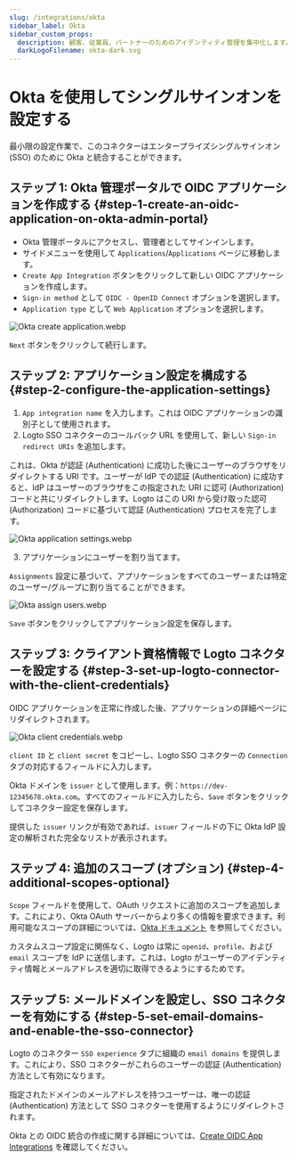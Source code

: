 ```yaml
---
slug: /integrations/okta
sidebar_label: Okta
sidebar_custom_props:
  description: 顧客、従業員、パートナーのためのアイデンティティ管理を集中化します。
  darkLogoFilename: okta-dark.svg
---
```



# Okta を使用してシングルサインオンを設定する

最小限の設定作業で、このコネクターはエンタープライズシングルサインオン (SSO) のために Okta と統合することができます。

<GuideTip />

## ステップ 1: Okta 管理ポータルで OIDC アプリケーションを作成する \{#step-1-create-an-oidc-application-on-okta-admin-portal}

- Okta 管理ポータルにアクセスし、管理者としてサインインします。
- サイドメニューを使用して `Applications`/`Applications` ページに移動します。
- `Create App Integration` ボタンをクリックして新しい OIDC アプリケーションを作成します。
- `Sign-in method` として `OIDC - OpenID Connect` オプションを選択します。
- `Application type` として `Web Application` オプションを選択します。

![Okta create application.webp](./assets/okta_create_application.webp)

`Next` ボタンをクリックして続行します。

## ステップ 2: アプリケーション設定を構成する \{#step-2-configure-the-application-settings}

1. `App integration name` を入力します。これは OIDC アプリケーションの識別子として使用されます。
2. Logto SSO コネクターのコールバック URL を使用して、新しい `Sign-in redirect URIs` を追加します。

これは、Okta が認証 (Authentication) に成功した後にユーザーのブラウザをリダイレクトする URI です。ユーザーが IdP での認証 (Authentication) に成功すると、IdP はユーザーのブラウザをこの指定された URI に認可 (Authorization) コードと共にリダイレクトします。Logto はこの URI から受け取った認可 (Authorization) コードに基づいて認証 (Authentication) プロセスを完了します。

![Okta application settings.webp](./assets/okta_application_settings.webp)

3. アプリケーションにユーザーを割り当てます。

`Assignments` 設定に基づいて、アプリケーションをすべてのユーザーまたは特定のユーザー/グループに割り当てることができます。

![Okta assign users.webp](./assets/okta_assign_users.webp)

`Save` ボタンをクリックしてアプリケーション設定を保存します。

## ステップ 3: クライアント資格情報で Logto コネクターを設定する \{#step-3-set-up-logto-connector-with-the-client-credentials}

OIDC アプリケーションを正常に作成した後、アプリケーションの詳細ページにリダイレクトされます。

![Okta client credentials.webp](./assets/okta_client_credentials.webp)

`client ID` と `client secret` をコピーし、Logto SSO コネクターの `Connection` タブの対応するフィールドに入力します。

Okta ドメインを `issuer` として使用します。例：`https://dev-12345678.okta.com`。すべてのフィールドに入力したら、`Save` ボタンをクリックしてコネクター設定を保存します。

提供した `issuer` リンクが有効であれば、`issuer` フィールドの下に Okta IdP 設定の解析された完全なリストが表示されます。

## ステップ 4: 追加のスコープ (オプション) \{#step-4-additional-scopes-optional}

`Scope` フィールドを使用して、OAuth リクエストに追加のスコープを追加します。これにより、Okta OAuth サーバーからより多くの情報を要求できます。利用可能なスコープの詳細については、[Okta ドキュメント](https://developer.okta.com/docs/reference/api/oidc/#scopes) を参照してください。

カスタムスコープ設定に関係なく、Logto は常に `openid`、`profile`、および `email` スコープを IdP に送信します。これは、Logto がユーザーのアイデンティティ情報とメールアドレスを適切に取得できるようにするためです。

## ステップ 5: メールドメインを設定し、SSO コネクターを有効にする \{#step-5-set-email-domains-and-enable-the-sso-connector}

Logto のコネクター `SSO experience` タブに組織の `email domains` を提供します。これにより、SSO コネクターがこれらのユーザーの認証 (Authentication) 方法として有効になります。

指定されたドメインのメールアドレスを持つユーザーは、唯一の認証 (Authentication) 方法として SSO コネクターを使用するようにリダイレクトされます。

Okta との OIDC 統合の作成に関する詳細については、[Create OIDC App Integrations](https://help.okta.com/oie/en-us/content/topics/apps/apps_app_integration_wizard_oidc.htm) を確認してください。
